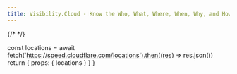 ```yaml
---
title: Visibility.Cloud - Know the Who, What, Where, When, Why, and How of your Business & Supply Chain
---
```




<Globe/>



<Toaster 
  theme='light'
  expand={false}
  visibleToasts={6} 
/>



{/* <Pricing/> */}



<style jsx global>{`
body {
  background: linear-gradient(
      180deg,
      hsla(0, 0%, 100%, 0) 0,
      #fff min(110vw, 800px)
    ),
    fixed
      repeating-radial-gradient(
        circle at 50% min(calc(50vw + 3.5rem), calc(300px + 5rem)),
        #f5f5f5 0,
        #fff 40px
      )
}
.dark body {
  background: linear-gradient(
    0deg,
    hsla(0, 0%, 100%, 0.2) 0,
    #000 min(110vw, 800px)
  ),
  fixed
    repeating-radial-gradient(
      circle at 50% min(calc(50vw + 3.5rem), calc(300px + 5rem)),
      #050505 0,
      #000 40px
    )
}
`}</style>

  const locations = await fetch('https://speed.cloudflare.com/locations').then((res) => res.json())
  return { props: { locations } }
}